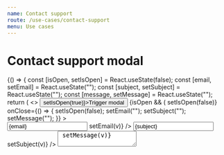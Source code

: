 ```yaml
---
name: Contact support
route: /use-cases/contact-support
menu: Use cases
---
```



# Contact support modal

<Playground>
    {() => {
        const [isOpen, setIsOpen] = React.useState(false);
        const [email, setEmail] = React.useState("");
        const [subject, setSubject] = React.useState("");
        const [message, setMessage] = React.useState("");
        return (
            <>
                <Button variant="primary" onClick={() => setIsOpen(true)}>Trigger modal</Button>
                {isOpen && (
                    <Modal
                        title="Contact support"
                        onSubmit={() => setIsOpen(false)}
                        onClose={() => {
                            setIsOpen(false);
                            setEmail("");
                            setSubject("");
                            setMessage("");
                        }}
                    >
                        <Form>
                            <Input
                                label="E-mail"
                                value={email}
                                onChange={(v) => setEmail(v)}
                            />
                            <Input
                                label="Subject"
                                value={subject}
                                onChange={(v) => setSubject(v)}
                            />
                            <Textarea
                                label="Message"
                                value={message}
                                onChange={(v) => setMessage(v)}
                            />
                        </Form>
                    </Modal>
                )}
            </>
        );
    }}

</Playground>
